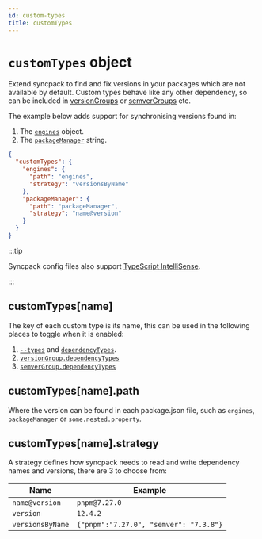 ```yaml
---
id: custom-types
title: customTypes
---
```



# `customTypes` object

<Pills optional />

Extend syncpack to find and fix versions in your packages which are not
available by default. Custom types behave like any other dependency, so can be
included in [versionGroups](./version-groups.mdx) or
[semverGroups](./semver-groups.mdx) etc.

The example below adds support for synchronising versions found in:

1. The
   [`engines`](https://docs.npmjs.com/cli/v9/configuring-npm/package-json#engines)
   object.
1. The [`packageManager`](https://nodejs.org/api/packages.html#packagemanager)
   string.

```json title=".syncpackrc"
{
  "customTypes": {
    "engines": {
      "path": "engines",
      "strategy": "versionsByName"
    },
    "packageManager": {
      "path": "packageManager",
      "strategy": "name@version"
    }
  }
}
```

:::tip

Syncpack config files also support
[TypeScript IntelliSense](https://jamiemason.github.io/syncpack/config-file#typescript-intellisense).

:::

## customTypes\[name\]

<Pills required />

The key of each custom type is its name, this can be used in the following
places to toggle when it is enabled:

1. [`--types`](../option/types.mdx) and
   [`dependencyTypes`](./dependency-types.mdx).
1. [`versionGroup.dependencyTypes`](./version-groups.mdx#dependencytypes)
1. [`semverGroup.dependencyTypes`](./semver-groups.mdx#dependencytypes)

## customTypes\[name\].path

<Pills required />

Where the version can be found in each package.json file, such as `engines`,
`packageManager` or `some.nested.property`.

## customTypes\[name\].strategy

<Pills required />

A strategy defines how syncpack needs to read and write dependency names and
versions, there are 3 to choose from:

| Name             | Example                                |
| ---------------- | -------------------------------------- |
| `name@version`   | `pnpm@7.27.0`                          |
| `version`        | `12.4.2`                               |
| `versionsByName` | `{"pnpm":"7.27.0", "semver": "7.3.8"}` |
